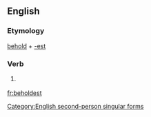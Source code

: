 ==English==

===Etymology===
[[behold]] + [[-est]]

===Verb===
{{en-verb form}}

# {{context|archaic|lang=en}} {{form of|Second-person singular simple present form|behold|lang=en}}

[[Category:English second-person singular forms]]

[[fr:beholdest]]